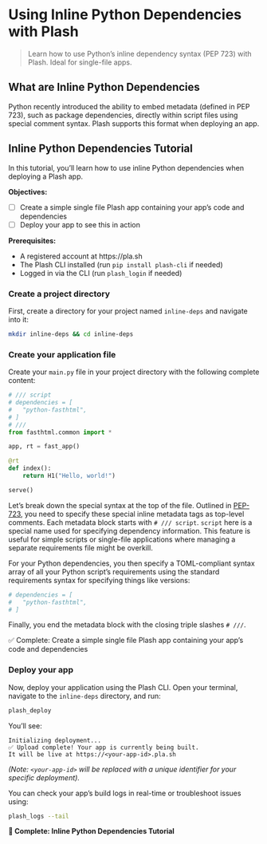 # Using Inline Python Dependencies with Plash

> Learn how to use Python's inline dependency syntax (PEP 723) with Plash. Ideal for single-file apps.

## What are Inline Python Dependencies

Python recently introduced the ability to embed metadata (defined in PEP 723), such as package dependencies, directly within script files using special comment syntax. Plash supports this format when deploying an app.

## Inline Python Dependencies Tutorial

In this tutorial, you'll learn how to use inline Python dependencies when deploying a Plash app.

**Objectives:**

- [ ] Create a simple single file Plash app containing your app's code and dependencies
- [ ] Deploy your app to see this in action

**Prerequisites:**

* A registered account at https://pla.sh
* The Plash CLI installed (run `pip install plash-cli` if needed)
* Logged in via the CLI (run `plash_login` if needed)

### Create a project directory

First, create a directory for your project named `inline-deps` and navigate into it:

```sh
mkdir inline-deps && cd inline-deps
```

### Create your application file

Create your `main.py` file in your project directory with the following complete content:

```python
# /// script
# dependencies = [
#   "python-fasthtml",
# ]
# ///
from fasthtml.common import *

app, rt = fast_app()

@rt
def index():
    return H1("Hello, world!")

serve()
```

Let's break down the special syntax at the top of the file. Outlined in [PEP-723](https://peps.python.org/pep-0723/), you need to specify these special inline metadata tags as top-level comments. Each metadata block starts with `# /// script`. `script` here is a special name used for specifying dependency information. This feature is useful for simple scripts or single-file applications where managing a separate requirements file might be overkill.

For your Python dependencies, you then specify a TOML-compliant syntax array of all your Python script's requirements using the standard requirements syntax for specifying things like versions:

```python
# dependencies = [
#   "python-fasthtml",
# ]
```

Finally, you end the metadata block with the closing triple slashes `# ///`.

✅ Complete: Create a simple single file Plash app containing your app's code and dependencies

### Deploy your app

Now, deploy your application using the Plash CLI. Open your terminal, navigate to the `inline-deps` directory, and run:

```sh
plash_deploy
```

You'll see:
```
Initializing deployment...
✅ Upload complete! Your app is currently being built.
It will be live at https://<your-app-id>.pla.sh
```

_(Note: `<your-app-id>` will be replaced with a unique identifier for your specific deployment)._

You can check your app's build logs in real-time or troubleshoot issues using:

```sh
plash_logs --tail
```

**🎉 Complete: Inline Python Dependencies Tutorial**